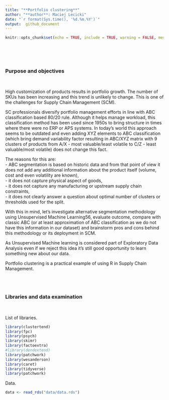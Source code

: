 ```yaml
---
title: "**Portfolio clustering**"
author: "**author**: Maciej Lecicki"
date: "`r format(Sys.time(), '%d.%m.%Y')`"
output:  github_document
---
```


```r
knitr::opts_chunk$set(echo = TRUE, include = TRUE, warning = FALSE, message = FALSE, fig.pos = "H")
```

<br/>
<br/>
<br/>

### Purpose and objectives
<br/>

High customization of products results in portfolio growth. The number of SKUs has been increasing and this trend is unlikely to change. This is one of the challenges for Supply Chain Management (SCM).

SC professionals diversify portfolio management efforts in line with ABC classification based 80/20 rule. Although it helps manage workload, this classification method has been used since 1950s to bring structure in times where there were no ERP or APS systems. In today’s world this approach seems to be outdated and even adding XYZ elements to ABC classification (which bring demand variability factor resulting in ABC/XYZ matrix with 9 clusters of products from A/X - most valuable/least volatile to C/Z - least valuable/most volatile) does not change this fact.

The reasons for this are:<br/>
- ABC segmentation is based on historic data and from that point of view it does not add any additional information about the product itself (volume, cost and even volatility are known),<br/>
- it does not capture physical aspect of goods,<br/>
- it does not capture any manufacturing or upstream supply chain constraints,<br/>
- it does not clearly answer a question about optimal number of clusters or thresholds used for the split.

With this in mind, let's investigate alternative segmentation methodology using Unsupervised Machine Learning56, evaluate outcome, compare with classic ABC (or at least approximation of ABC classification as we do not have this information in our dataset) and brainstorm pros and cons behind this methodology or its deployment in SCM.

As Unsupervised Machine learning is considered part of Exploratory Data Analysis even if we reject this idea it's still good opportunity to learn something new about our data.

Portfolio clustering is a practical example of using R in Supply Chain Management.

<br/>
<br/>

### Libraries and data examination
<br/>

List of libraries.

```r
library(clustertend)
library(fpc)
library(psych)
library(skimr)
library(factoextra)
#library(dendextend)
library(patchwork)
library(wesanderson)
library(caret)
library(tidyverse)
library(patchwork)
```


Data.

```r
data <- read_rds("data/data.rds")
```

